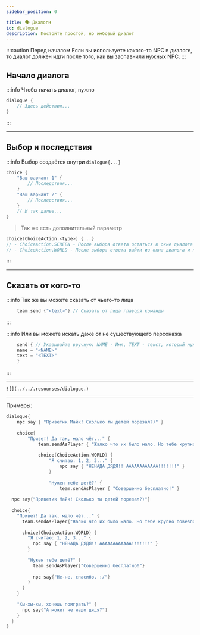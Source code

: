 ```yaml
---
sidebar_position: 0

title: 🗣️ Диалоги
id: dialogue
description: Постойте простой, но имбовый диалог
---
```


:::caution Перед началом
Если вы используете какого-то NPC в диалоге, то диалог должен идти после того, как вы заспавнили нужных NPC.
:::
## Начало диалога

:::info Чтобы начать диалог, нужно
```kts
dialogue {
    // Здесь действия...
}
```
:::

---

## Выбор и последствия

:::info Выбор создаётся внутри `dialogue{...}`
```kts
choice {
    "Ваш вариант 1" {
        // Последствия...
    }
    "Ваш вариант 2" {
        // Последствия...
    }
    // И так далее...
}
```

> Так же есть дополнительный параметр
```kts
choice(ChoiceAction.<type>) {...}
// - ChoiceAction.SCREEN - После выбора ответа остаться в окне диалога [По умолчанию]
// - ChoiceAction.WORLD - После выбора ответа выйти из окна диалога и продолжить его в мире (последующие выбору уже не будут работать)
```
:::

---

## Сказать от кого-то

:::info Так же вы можете сказать от чьего-то лица

```kts
    team.send {"<text>"} // Сказать от лица главоря команды
```
:::

:::info Или вы можете искать даже от не существующего персонажа

```kts
    send { // Указывайте вручную: NAME - Имя, TEXT - текст, который нужно показать
	name = "<NAME>"
	text = "<TEXT>"
    }
```
:::

---

`![](../../.resourses/dialogue.)`

---

Примеры:
```kts
dialogue{
    npc say { "Приветик Майк! Сколько ты детей порезал?)" }
    
    choice{
        "Привет! Да так, мало чёт..." {
            team.sendAsPlayer { "Жалко что их было мало. Но тебе крупно повезло)" }
            
            choice(ChoiceAction.WORLD) {
                "Я считаю: 1, 2, 3..." {
                    npc say { "НЕНАДА ДЯДЯ!! АААААААААААА!!!!!!!" }
                }
                
                "Нужен тебе детё?" {
                    team.sendAsPlayer { "Совершенно бесплатно!" }
                    
  npc say{"Приветик Майк! Сколько ты детей порезал?)"}
    
  choice{
    "Привет! Да так, мало чёт..." {
      team.sendAsPlayer{"Жалко что их было мало. Но тебе крупно повезло)"}
          
      choice(ChoiceAction.WORLD) {
        "Я считаю: 1, 2, 3..." {
          npc say { "НЕНАДА ДЯДЯ!! АААААААААААА!!!!!!!" }
        }
                
        "Нужен тебе детё?" {
          team.sendAsPlayer{"Совершенно бесплатно!"}
                    
          npc say{"Не-не, спасибо. :/"}
        }
      }
    }
        
    "Хы-хы-хы, хочешь поиграть?" {
      npc say{"А может не надо дядя?"}
    }
  }
}
```
